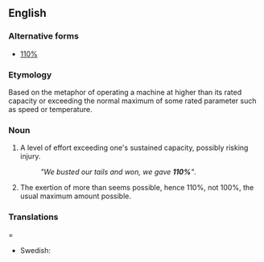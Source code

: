 ==English==

===Alternative forms===
* [[110%]]

===Etymology===
Based on the metaphor of operating a machine at higher than its rated capacity or exceeding the normal maximum of some rated parameter such as speed or temperature.

===Noun===
{{head|en|noun|head=[[a]] [[hundred]] [[and]] [[ten]] [[percent]]}}

# {{idiomatic|US|sports|informal}} A level of effort exceeding one's sustained capacity, possibly risking injury.
#: ''"We busted our tails and won, we gave '''110%'''"''.
# {{idiomatic|colloquial}} The exertion of more than seems possible, hence 110%, not 100%, the usual maximum amount possible.

===Translations====
* Swedish: {{t|sv|hundratio procent|c}}
